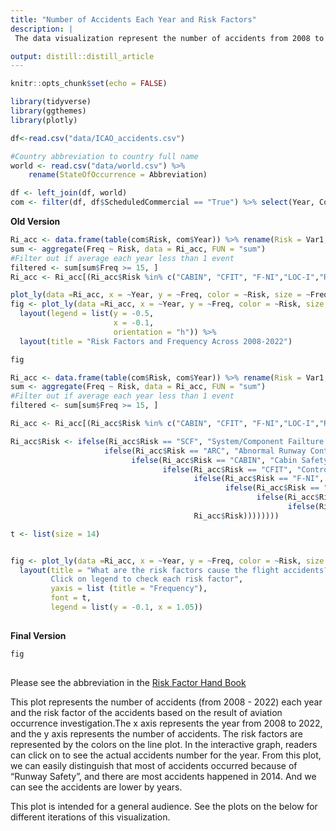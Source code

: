 ```yaml
---
title: "Number of Accidents Each Year and Risk Factors"
description: |
 The data visualization represent the number of accidents from 2008 to 2022 and represents the risk factor of the accidents. 

output: distill::distill_article
---
```


```r
knitr::opts_chunk$set(echo = FALSE)
```

```r
library(tidyverse)
library(ggthemes)
library(plotly)

df<-read.csv("data/ICAO_accidents.csv") 

#Country abbreviation to country full name
world <- read.csv("data/world.csv") %>% 
    rename(StateOfOccurrence = Abbreviation)

df <- left_join(df, world)
com <- filter(df, df$ScheduledCommercial == "True") %>% select(Year, Country, Model, Fatalities, Over2250, Over5700, InjuryLevel, Risk, FlightPhase, EngineType)


```

**Old Version**

```r
Ri_acc <- data.frame(table(com$Risk, com$Year)) %>% rename(Risk = Var1, Year = Var2)
sum <- aggregate(Freq ~ Risk, data = Ri_acc, FUN = "sum")
#Filter out if average each year less than 1 event 
filtered <- sum[sum$Freq >= 15, ]
Ri_acc <- Ri_acc[(Ri_acc$Risk %in% c("CABIN", "CFIT", "F-NI","LOC-I","RS","SCF","TURB")), ]

plot_ly(data =Ri_acc, x = ~Year, y = ~Freq, color = ~Risk, size = ~Freq) 
fig <- plot_ly(data =Ri_acc, x = ~Year, y = ~Freq, color = ~Risk, size = ~Freq, type = "bar") %>%  
  layout(legend = list(y = -0.5, 
                       x = -0.1, 
                       orientation = "h")) %>%
  layout(title = "Risk Factors and Frequency Across 2008-2022")

fig
```

```r
Ri_acc <- data.frame(table(com$Risk, com$Year)) %>% rename(Risk = Var1, Year = Var2)
sum <- aggregate(Freq ~ Risk, data = Ri_acc, FUN = "sum")
#Filter out if average each year less than 1 event 
filtered <- sum[sum$Freq >= 15, ]

Ri_acc <- Ri_acc[(Ri_acc$Risk %in% c("CABIN", "CFIT", "F-NI","LOC-I","RS","SCF","TURB")), ]

Ri_acc$Risk <- ifelse(Ri_acc$Risk == "SCF", "System/Component Failture or Malfunction",
                     ifelse(Ri_acc$Risk == "ARC", "Abnormal Runway Contact",
                           ifelse(Ri_acc$Risk == "CABIN", "Cabin Safety Events",
                                  ifelse(Ri_acc$Risk == "CFIT", "Controlled Flight Into or Toward Terrain",
                                         ifelse(Ri_acc$Risk == "F-NI", "Fire/Smoke",
                                                ifelse(Ri_acc$Risk == "LOC-I", "Loss of Control- In Flight",
                                                       ifelse(Ri_acc$Risk == "RS", "Runway Safety",
                                                              ifelse(Ri_acc$Risk == "TURB", "Turbulence Encounter",
                                         Ri_acc$Risk))))))))

t <- list(size = 14)


fig <- plot_ly(data =Ri_acc, x = ~Year, y = ~Freq, color = ~Risk, size = ~Freq, type = "scatter", mode = "lines", colors = "Set1" ) %>%  
  layout(title = "What are the risk factors cause the flight accidents? 
         Click on legend to check each risk factor", 
         yaxis = list (title = "Frequency"),
         font = t,
         legend = list(y = -0.1, x = 1.05))
   

```

**Final Version**

```r
fig
  
```

Please see the abbreviation in the [Risk Factor Hand Book](https://www.icao.int/APAC/Meetings/2012_APRAST/OccurrenceCategoryDefinitions.pdf)

This plot represents the number of accidents (from 2008 - 2022) each year and the risk factor of the accidents based on the result of aviation occurrence investigation.The x axis represents the year from 2008 to 2022, and the y axis represents the number of accidents. The risk factors are represented by the colors on the line plot. In the interactive graph, readers can click on to see the actual accidents number for the year. From this plot, we can easily distinguish that most of accidents occurred because of "Runway Safety", and there are most accidents happened in 2014. And we can see the accidents are lower by years.

This plot is intended for a general audience. See the plots on the below for different iterations of this visualization.






